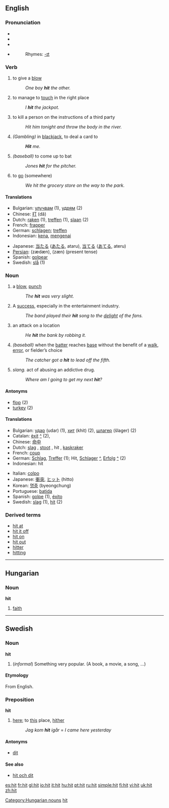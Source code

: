 ==English==

===Pronunciation===
*{{AHD|hĭt}}
*{{IPA|/hɪt/}}
*{{SAMPA|/hIt/}}
*{{audio|en-us-hit.ogg|Audio (US)}}
*:Rhymes: [[Rhymes:English:-ɪt|-ɪt]]

===Verb===
{{en-verb|hits|hitting|hit}}

# to give a [[blow]]
#: ''One boy '''hit''' the other.''
# to manage to [[touch]] in the right place
#: ''I '''hit''' the jackpot.''
# to kill a person on the instructions of a third party
#: ''Hit him tonight and throw the body in the river.''
# ''(Gambling)'' in [[blackjack]], to deal a card to
#:'' '''Hit''' me.''
# ''(baseball)'' to come up to bat
#: ''Jones '''hit''' for the pitcher.''
# to [[go]] (somewhere)
#: ''We hit the grocery store on the way to the park.''  

====Translations====
{{rfc-trans}}
{{top}}
*Bulgarian: [[улучвам]] (1), [[удрям]] (2)
*Chinese: [[打]] (dă)
*Dutch: [[raken]] (1), [[treffen]] (1), [[slaan]] (2)
*French: [[frapper]]
*German: [[schlagen]]; [[treffen]]
*Indonesian: [[kena]], [[kena|mengenai]]
{{mid}}
*Japanese: [[当たる]] ([[あたる]], ataru), [[当てる]] ([[あてる]], ateru)
*[[Persian]]: {{FAchar|[[زدن|زَدَن]]}} (zædæn), {{FAchar|[[زن|زَن]]}} (zæn) (present tense)
*Spanish: [[golpear]]
*Swedish: [[slå]] (1)
{{bottom}}

===Noun===
{{en-noun}}

# a [[blow]], [[punch]]
#: ''The '''hit''' was very slight.''
# A [[success]], especially in the entertainment industry.
#: ''The band played their '''hit''' song to the [[delight]] of the fans.''
# an attack on a location
#: ''He '''hit''' the bank by robbing it.''
# ''(baseball)'' when the [[batter]] reaches [[base]] without the benefit of a [[walk]], [[error]], or fielder’s choice
#: ''The catcher got a '''hit''' to lead off the fifth.''
# ''slang.'' act of abusing an addictive drug.
#: ''Where am I going to get my next '''hit'''?''

====Antonyms====
*[[flop]] (2)
*[[turkey]] (2)

====Translations====
{{rfc-trans}}
{{top}}
*Bulgarian: [[удар]] (udar) {{m}} (1), [[хит]] (khit) {{m}} (2), [[шлагер]] (šlager) {{m}} (2)
*Catalan: [[èxit]] {{m}} [[:ca:èxit|^]] (2),
*Chinese: [[命中]]
*Dutch: [[slag]] {{m}}, [[stoot]] {{m}}, hit {{m}}, [[kaskraker]] {{m}}
*French: [[coup]] {{m}}
*German: [[Schlag]], [[Treffer]] (1); Hit, [[Schlager]] [[:de:Schlager|^]], [[Erfolg]] [[:de:Erfolg|^]] {{m}} (2)
*Indonesian: hit
{{mid}}
*Italian: [[colpo]] {{m}}
*Japanese: [[衝突]], [[ヒット]] (hitto)
*Korean: [[명중]] (byeongchung)
*Portuguese: [[batida]] {{f}}
*Spanish: [[golpe]] {{m}} (1), [[éxito]] {{m}}
*Swedish: [[slag]] {{n}} (1), [[hit#Swedish|hit]] {{c}} (2)
{{bottom}}

===Derived terms===
*[[hit at]]
*[[hit it off]]
*[[hit on]]
*[[hit out]]
*[[hitter]]
*[[hitting]]


----

==Hungarian==

===Noun===
'''hit'''

# [[faith]]

[[Category:Hungarian nouns]]


----
==Swedish==

===Noun===
'''hit''' {{c}}
#(''informal'') Something very popular. (A book, a movie, a song, ...)

====Etymology====
From English.

===Preposition===
'''hit'''
#[[here]]; to [[this]] place, [[hither]]
#:''Jag kom '''hit''' igår'' = ''I came here yesterday''

====Antonyms====
*[[dit]]

====See also====
*[[hit och dit]]

[[Category:Baseball|hit]]

[[es:hit]]
[[fr:hit]]
[[gl:hit]]
[[io:hit]]
[[it:hit]]
[[hu:hit]]
[[pt:hit]]
[[ru:hit]]
[[simple:hit]]
[[fi:hit]]
[[vi:hit]]
[[uk:hit]]
[[zh:hit]]
